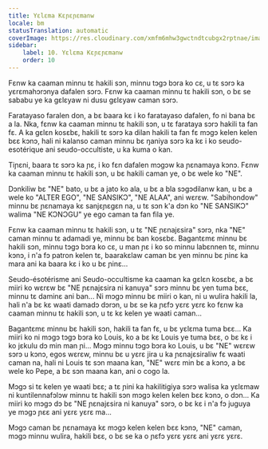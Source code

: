 ```yaml
---
title: Yɛlɛma Kɛɲɛɲɛmanw
locale: bm
statusTranslation: automatic
coverImage: https://res.cloudinary.com/xmfm6mhw3gwctndtcubgx2rptnae/image/upload/v1740468922/small_cover_tratado_de_psicologia_revolucionaria_a4c0dca4e0.webp
sidebar:
    label: 10. Yɛlɛma Kɛɲɛɲɛmanw
    order: 10
---
```

Fɛnw ka caaman minnu tɛ hakili sɔn, minnu tɔgɔ bɔra ko cɛ, u tɛ sɔrɔ ka yɛrɛmahɔrɔnya dafalen sɔrɔ. Fɛnw ka caaman minnu tɛ hakili sɔn, o bɛ se sababu ye ka gɛlɛyaw ni dusu gɛlɛyaw caman sɔrɔ.

Faratayaso faralen don, a bɛ baara kɛ i ko faratayaso dafalen, fo ni bana bɛ a la. Nka, fɛnw ka caaman minnu tɛ hakili sɔn, u tɛ farataya sɔrɔ hakili ta fan fɛ. A ka gɛlɛn kosɛbɛ, hakili tɛ sɔrɔ ka dilan hakili ta fan fɛ mɔgɔ kelen kelen bɛɛ kɔnɔ, hali ni kalanso caman minnu bɛ ŋaniya sɔrɔ ka kɛ i ko seudo-esotérique ani seudo-occultiste, u ka kuma o kan.

Tiɲɛni, baara tɛ sɔrɔ ka ɲɛ, i ko fɛn dafalen mɔgɔw ka ɲɛnamaya kɔnɔ. Fɛnw ka caaman minnu tɛ hakili sɔn, u bɛ hakili caman ye, o bɛ wele ko "NE".

Dɔnkiliw bɛ "NE" bato, u bɛ a jato ko ala, u bɛ a bla sɔgɔdilanw kan, u bɛ a wele ko "ALTER EGO", "NE SANSIKƆ", "NE ALAA", ani wɛrɛw. "Sabihondow" minnu bɛ ɲɛnamaya kɛ sanjɛɲɛgɛn na, u tɛ sɔn k'a dɔn ko "NE SANSIKƆ" walima "NE KƆNƆGU" ye ego caman ta fan fila ye.

Fɛnw ka caaman minnu tɛ hakili sɔn, u tɛ "NE ɲɛnajɛsira" sɔrɔ, nka "NE" caman minnu tɛ adamadi ye, minnu bɛ ban kosɛbɛ. Bagantɛmɛ minnu bɛ hakili sɔn, minnu tɔgɔ bɔra ko cɛ, u man ɲɛ i ko so minnu labɛnnen tɛ, minnu kɔnɔ, i n'a fɔ patron kelen tɛ, baarakɛlaw caman bɛ yen minnu bɛ ɲinɛ ka mara ani ka baara kɛ i ko u bɛ ɲinɛ...

Seudo-ésotérisme ani Seudo-occultisme ka caaman ka gɛlɛn kosɛbɛ, a bɛ miiri ko wɛrɛw bɛ "NE ɲɛnajɛsira ni kanuya" sɔrɔ minnu bɛ yen tuma bɛɛ, minnu tɛ daminɛ ani ban... Ni mɔgɔ minnu bɛ miiri o kan, ni u wulira hakili la, hali n'a bɛ kɛ waati damadɔ dɔrɔn, u bɛ se ka ɲɛfɔ yɛrɛ yɛrɛ ko fɛnw ka caaman minnu tɛ hakili sɔn, u tɛ kɛ kelen ye waati caman...

Bagantɛmɛ minnu bɛ hakili sɔn, hakili ta fan fɛ, u bɛ yɛlɛma tuma bɛɛ... Ka miiri ko ni mɔgɔ tɔgɔ bɔra ko Louis, ko a bɛ kɛ Louis ye tuma bɛɛ, o bɛ kɛ i ko jɛkulu dɔ min man ɲi... Mɔgɔ minnu tɔgɔ bɔra ko Louis, u bɛ "NE" wɛrɛw sɔrɔ u kɔnɔ, egos wɛrɛw, minnu bɛ u yɛrɛ jira u ka ɲɛnajɛsiraliw fɛ waati caman na, hali ni Louis tɛ sɔn maana kan, "NE" wɛrɛ min bɛ a kɔnɔ, a bɛ wele ko Pepe, a bɛ sɔn maana kan, ani o cogo la.

Mɔgɔ si tɛ kelen ye waati bɛɛ; a tɛ ɲini ka hakilitigiya sɔrɔ walisa ka yɛlɛmaw ni kuntilennafɔlɔw minnu tɛ hakili sɔn mɔgɔ kelen kelen bɛɛ kɔnɔ, o dɔn... Ka miiri ko mɔgɔ dɔ bɛ "NE ɲɛnajɛsira ni kanuya" sɔrɔ, o bɛ kɛ i n'a fɔ juguya ye mɔgɔ ɲɛɛ ani yɛrɛ yɛrɛ ma...

Mɔgɔ caman bɛ ɲɛnamaya kɛ mɔgɔ kelen kelen bɛɛ kɔnɔ, "NE" caman, mɔgɔ minnu wulira, hakili bɛɛ, o bɛ se ka o ɲɛfɔ yɛrɛ yɛrɛ ani yɛrɛ yɛrɛ.


